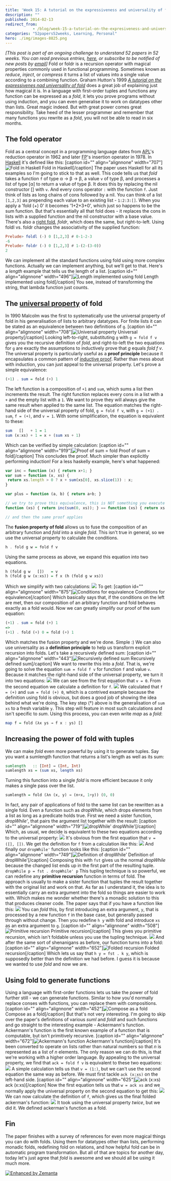 ```yaml
---
title: 'Week 15: A tutorial on the expressiveness and universality of fold'
description: ""
published: 2014-02-13
redirect_from: 
            - /blog/week-15-a-tutorial-on-the-expresiveness-and-universality-of-fold/swizec/6514
categories: "52papers52weeks, Learning, Personal"
hero: ./img/images-8825.png
---
```

_\[This post is part of an ongoing challenge to understand 52 papers in 52 weeks. You can read previous entries, [here](http://swizec.com/blog/category/52-papers-in-52-weeks), or subscribe to be notified of new posts by [email](http://swiz.ec/52papers-list)]_ Fold or foldr is a recursion operator with magical properties commonly used in functional programming. Sometimes known as _reduce_, _inject_, or _compress_ it turns a list of values into a single value according to a combining function. Graham Hutton&#x27;s 1999 [_A tutorial on the expressivenes nad universality of fold_](https://docs.google.com/viewer?url=http%3A%2F%2Fwww.cs.nott.ac.uk%2F%7Egmh%2Ffold.pdf) does a great job of explaining just how magical it is. In a language with first-order tuples and functions any function can be expressed as a _fold_, it lets you prove programs without using induction, and you can even generalise it to work on datatypes other than lists. Great magic indeed. But with great power comes great responsibility. Take heed of the lesser programmer and remember that many functions you rewrite as a _fold_, you will not be able to read in six months.

## The fold operator

Fold as a central concept in a programming language dates from [APL](http://en.wikipedia.org/wiki/APL_%28programming_language%29 "APL (programming language)")&#x27;s reduction operator in 1962 and later [FP](http://en.wikipedia.org/wiki/Functional_programming "Functional programming")&#x27;s insertion operator in 1978. In [Haskell](http://haskell.org "Haskell (programming language)") it&#x27;s defined like this: \[caption id=&quot;&quot; align=&quot;alignnone&quot; width=&quot;707&quot;]![Fold in Haskell](./img/images-8825.png "Fold in Haskell") Fold in Haskell\[/caption] The paper uses Haskell for all its examples so I&#x27;m going to stick to that as well. This code tells us that _fold_ takes a function `f` of type α → β → β, a value `v` of type β, and processes a list of type \[α] to return a value of type β. It does this by replacing the nil constructor \[] with `v`. And every cons operator `:` with the function `f`. Just think of lists as long chains of cons followed by a nil. You can think of a list `[1,2,3]` as prepending each value to an existing list - `1:2:3:[]`. When you apply a &#x27;fold (+) 0&#x27; it becomes &#x27;1+2+3+0&#x27;, which just so happens to be the sum function. But that&#x27;s essentially all that fold does - it replaces the cons in lists with a supplied function and the nil constructor with a base value. There&#x27;s also a [right fold](http://en.wikipedia.org/wiki/Fold_%28higher-order_function%29 "Fold (higher-order function)"), _foldr_, which does the same, but right-to-left. Using foldl vs. foldr changes the associativity of the supplied function:

```haskell
Prelude> foldl (-) 0 [1,2,3] # 0-1-2-3
-6
Prelude> foldr (-) 0 [1,2,3] # 1-(2-(3-0))
2
```

We can implement all the standard functions using fold using more complex functions. Actually we can implement anything, but we&#x27;ll get to that. Here&#x27;s a _length_ example that tells us the length of a list. \[caption id=&quot;&quot; align=&quot;alignnone&quot; width=&quot;496&quot;]![Length implemented using fold](./img/images-8831.png "Length implemented using fold") Length implemented using fold\[/caption] You see, instead of transforming the string, that lambda function just counts.

## The [universal property](http://en.wikipedia.org/wiki/Universal_property "Universal property") of fold

In 1990 Malcolm was the first to systematically use the universal property of fold in his generalisation of lists to arbitrary datatypes. For finite lists it can be stated as an equivalence between two definitions of `g`. \[caption id=&quot;&quot; align=&quot;alignnone&quot; width=&quot;708&quot;]![Universal property](./img/images-8867.png "Universal property") Universal property\[/caption] Looking left-to-right, substituting `g` with `g = fold f v` gives you the recursive definition of _fold_, and right-to-left the two equations for `g` are exactly the assumptions to inductively prove that _g_ equals _fold f v_. The universal property is particularly useful as a **proof principle** because it encapsulates a common pattern of [inductive proof](http://en.wikipedia.org/wiki/Mathematical_induction "Mathematical induction"). Rather than mess about with induction, you can just appeal to the universal property. Let&#x27;s prove a simple equivalence:

```haskell
(+1) . sum = fold (+) 1
```

The left function is a composition of `+1` and `sum`, which sums a list then increments the result. The right function replaces every cons in a list with a `+` and the empty list with a `1`. We want to prove they will always give the same result when applied to the same list. The equation matches the right-hand side of the universal property of fold, `g = fold f v`, with `g = (+1) . sum`, `f = (+)`, and `v = 1`. With some simplification, the equation is equivalent to these:

```haskell
sum   []   + 1 = 1
sum (x:xs) + 1 = x + (sum xs + 1)
```

Which can be verified by simple calculation: \[caption id=&quot;&quot; align=&quot;alignnone&quot; width=&quot;919&quot;]![Proof of sum = fold](./img/images-8945.png "Proof of sum = fold") Proof of sum = fold\[/caption] This concludes the proof. Much simpler than explicitly performing induction! For a less haskelly example, here&#x27;s what happened:

```javascript
var inc = function (x) { return x+1; }
var sum = function (x, xs) {
 return xs.length > 0 ? x + sum(xs[0], xs.slice(1)) : x;
}

var plus = function (a, b) { return a+b; }

// we try to prove this equivalence, this is NOT something you execute :)
function (xs) { return inc(sum(0, xs)); } == function (xs) { return xs.reduce(plus, 1); }

// and then the same proof applies
```

The **fusion property of fold** allows us to fuse the composition of an arbitrary function and _fold_ into a single _fold_. This isn&#x27;t true in general, so we use the universal property to calculate the conditions.

```haskell
h . fold g w = fold f v
```

Using the same process as above, we expand this equation into two equations.

```haskell
h (fold g w   [])   = v
h (fold g w (x:xs)) = f x (h (fold g w xs))
```

Which we simplify with two calculations: ![](./img/images-8947.png) To get: \[caption id=&quot;&quot; align=&quot;alignnone&quot; width=&quot;875&quot;]![Conditions for equivalence](./img/images-8948.png "Conditions for equivalence") Conditions for equivalence\[/caption] Which basically says that, if the conditions on the left are met, then our composition of an arbitrary function and fold behaves exactly as a fold would. Now we can greatly simplify our proof of the sum equation:

```haskell
(+1) . sum = fold (+) 1
=>
(+1) . fold (+) 0 = fold (+) 1
```

Which matches the fusion property and we&#x27;re done. Simple :) We can also use universality as a **definition principle** to help us transform explicit recursion into folds. Let&#x27;s take a recursively defined sum: \[caption id=&quot;&quot; align=&quot;alignnone&quot; width=&quot;443&quot;]![Recursively defined sum](./img/images-8950.png "Recursively defined sum") Recursively defined sum\[/caption] We want to rewrite this into a _fold_. That is, we&#x27;re going to solve the equation `sum = fold f v` for function `f` and value `v`. Because it matches the right-hand side of the universal property, we turn it into two equations: ![](./img/images-8951.png) We can see from the first equation that `v = 0`. From the second equation we calculate a definition for `f`. ![](./img/images-8952.png) We calculated that `f = (+)` and `sum = fold (+) 0`, which is a contrived example because the definition using fold is obvious, but does a good job of showing the idea behind what we&#x27;re doing. The key step (†) above is the generalisation of `sum xs` to a fresh variable `y`. This step will feature in most such calculations and isn&#x27;t specific to _sum_. Using this process, you can even write _map_ as a _fold_:

```haskell
map f = fold (λx ys → f x : ys) []
```

## Increasing the power of fold with tuples

We can make _fold_ even more powerful by using it to generate tuples. Say you want a sumlength function that returns a list&#x27;s length as well as its sum:

```haskell
sumlength   :: [Int] → (Int, Int)
sumlength xs = (sum xs, length xs)
```

Turning this function into a single _fold_ is more efficient because it only makes a single pass over the list.

```haskell
sumlength = fold (λn (x, y) → (n+x, 1+y)) (0, 0)
```

In fact, any pair of applications of fold to the same list can be rewritten as a single fold. Even a function such as _dropWhile_, which drops elements from a list as long as a predicate holds true. First we need a sister function, _dropWhile&#x27;_, that pairs the argument list together with the result: \[caption id=&quot;&quot; align=&quot;alignnone&quot; width=&quot;719&quot;]![dropWhile'](./img/images-8954.png "dropWhile'") dropWhile&#x27;\[/caption] Which, as usual, we decide is equivalent to these two equations according to the universal property: ![](./img/images-8955.png) It&#x27;s obvious from the first equation that `v = ([], [])`. We get the definition for `f` from a calculation like this: ![](./img/images-8956.png) And finally our `dropWhile'` function looks like this: \[caption id=&quot;&quot; align=&quot;alignnone&quot; width=&quot;749&quot;]![Definition of dropWhile'](./img/images-8958.png "Definition of dropWhile'") Definition of dropWhile&#x27;\[/caption] Composing this with `fst` gives us the normal _dropWhile_ because the changed list ends up in the first part of the resulting tuple. `dropWhile p = fst . dropWhile' p` This tupling technique is so powerful, we can redefine any **primitive recursion** function in terms of fold. The approach is usually to make a sister function that tuples the result together with the original list and work on that. As far as I understand it, the idea is to essentially carry an extra argument into the fold so things are easier to work with. Which makes me wonder whether there&#x27;s a monadic solution to this that produces cleaner code. The paper says that if you have a function like this: ![](./img/images-8959.png) You can _fold_ this, by first introducing an extra argument, `y`, that is processed by a new function `f` in the base case, but generally passed through without change. Then you redefine `h y` with fold and introduce `xs` as an extra argument to `g`. \[caption id=&quot;&quot; align=&quot;alignnone&quot; width=&quot;508&quot;]![Primitive recursion](./img/images-8960.png "Primitive recursion") Primitive recursion\[/caption] This gives you primitive recursion, which isn&#x27;t foldable unless you use the tupling technique. ![](./img/images-8961.png) And after the same sort of shenanigans as before, our function turns into a fold: \[caption id=&quot;&quot; align=&quot;alignnone&quot; width=&quot;652&quot;]![Folded recursion](./img/images-8962.png "Folded recursion") Folded recursion\[/caption] Which lets us say that `h y = fst . k y`, which is supposedly better than the definition we had before. I guess it is because we wanted to use _fold_ and now we are.

## Using fold to generate functions

Using a language with first-order functions lets us take the power of fold further still - we can generate functions. Similar to how you&#x27;d normally replace conses with functions, you can replace them with compositions. \[caption id=&quot;&quot; align=&quot;alignnone&quot; width=&quot;452&quot;]![Compose as a fold](./img/images-8963.png "Compose as a fold") Compose as a fold\[/caption] But that&#x27;s not very interesting. I&#x27;m going to skip over the paper&#x27;s definitions of various _suml_ and _foldl_ and such functions and go straight to the interesting example - Ackermann&#x27;s function. Ackermann&#x27;s function is the first known example of a function that is computable, but isn&#x27;t primitively recursive. \[caption id=&quot;&quot; align=&quot;alignnone&quot; width=&quot;672&quot;]![Ackermann's function](./img/images-8964.png "Ackermann's function") Ackermann&#x27;s function\[/caption] It&#x27;s been converted to operate on lists rather than natural numbers so that _n_ is represented as a list of _n_ elements. The only reason we can do this, is that we&#x27;re working with a higher order language. By appealing to the universal property, we find that `ack = fold f v` is equivalent to these two equations: ![](./img/images-8966.png) A simple calculation tells us that `v = (1:)`, but we can&#x27;t use the second equation the same way as before. We must first tackle `ack (x:xs)` on the left-hand side. \[caption id=&quot;&quot; align=&quot;alignnone&quot; width=&quot;625&quot;]![ack (x:xs)](./img/images-8967.png "ack (x:xs)") ack (x:xs)\[/caption] Now the first equation tells us that `w = ack xs` and we normally apply the universal property on the second equation to get this: ![](./img/images-8968.png) We can now calculate the definition of `f`, which gives us the final folded ackerman&#x27;s function: ![](./img/images-8969.png) It took using the universal property _twice_, but we did it. We defined ackerman&#x27;s function as a fold.

## Fin

The paper finishes with a survey of references for even more magical things you can do with folds. Using them for datatypes other than lists, performing monadic folds, redefining fold on relations, and how helpful fold can be in automatic program transformation. But all of that are topics for another day, today let&#x27;s just agree that _fold_ is awesome and we should all be using it much more.

[![Enhanced by Zemanta](http://img.zemanta.com/zemified_e.png?x-id=cf076e67-d2c7-42cf-90b4-36d260742cba)](http://www.zemanta.com/?px "Enhanced by Zemanta")
